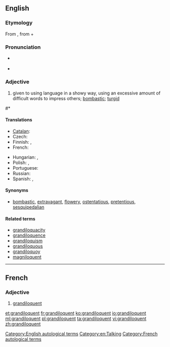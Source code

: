 ==English==
{{was wotd|2007|November|7}}

===Etymology===
From {{etyl|la}} {{term|grandiloquus|lang=la}}, from {{term|grandis|grandis|great, full}} + {{term|loquor|loquor|speak}}

===Pronunciation===
* {{a|RP|US}} {{IPA|/ɡɹænˈdɪl.ə.kwənt/}} {{X-SAMPA|/gr{n"dIl.@.kW@nt/}}
* {{audio|en-us-grandiloquent.ogg|Audio (US)}}

===Adjective===
{{en-adj}}

# {{context|of a person, their language or writing}} given to using language in a showy way, using an excessive amount of difficult words to impress others; [[bombastic]]; [[turgid]]

#* {{quote-book|year=1898|year_published=1911|author=[[s:Author:William Graham Sumner|William Graham Sumner]]|title=[[s:War and Other Essays|War and Other Essays]]|chapter=[[s:The Conquest of the United States by Spain|The Conquest of the United States by Spain]]|publisher=Yale|page=[[s:Page:War and Other Essays.djvu/360|324]]|passage=The American people believe that they have a free country, and we are treated to '''grandiloquent''' speeches about our flag and our reputation for freedom and enlightenment.}}

====Translations====
{{trans-top|overly wordy or elaborate}}
* [[Catalan]]: {{t-|ca|grandiloqüent|n}}
* Czech: {{t-|cs|velkohubý|m}}
* Finnish: {{t-|fi|mahtipontinen}}, {{t-|fi|suurieleinen}}
* French: {{t+|fr|grandiloquent}}
{{trans-mid}}
* Hungarian: {{t-|hu|szónokias}}, {{t+|hu|dagályos}}
* Polish: {{t+|pl|górnolotny|m}}, {{t-|pl|grandilokwentny|m}}
* Portuguese: {{t+|pt|grandiloquente}}
* Russian: {{t+|ru|напыщенный|tr=napýščennyj}}
* Spanish: {{t-|es|grandilocuente}}, {{t-|es|grandílocuo}}
{{trans-bottom}}

====Synonyms====
* {{sense|overly wordy or elaborate}} [[bombastic]], [[extravagant]], [[flowery]], [[ostentatious]], [[pretentious]], [[sesquipedalian]]

====Related terms====
* [[grandiloquacity]]
* [[grandiloquence]]
* [[grandiloquism]]
* [[grandiloquous]]
* [[grandiloquoy]]
* [[magniloquent]]

[[Category:English autological terms]]
[[Category:en:Talking]]

----

==French==

===Adjective===
{{fr-adj}}

# [[#English|grandiloquent]]

[[Category:French autological terms]]

[[et:grandiloquent]]
[[fr:grandiloquent]]
[[ko:grandiloquent]]
[[io:grandiloquent]]
[[ml:grandiloquent]]
[[pl:grandiloquent]]
[[ta:grandiloquent]]
[[vi:grandiloquent]]
[[zh:grandiloquent]]